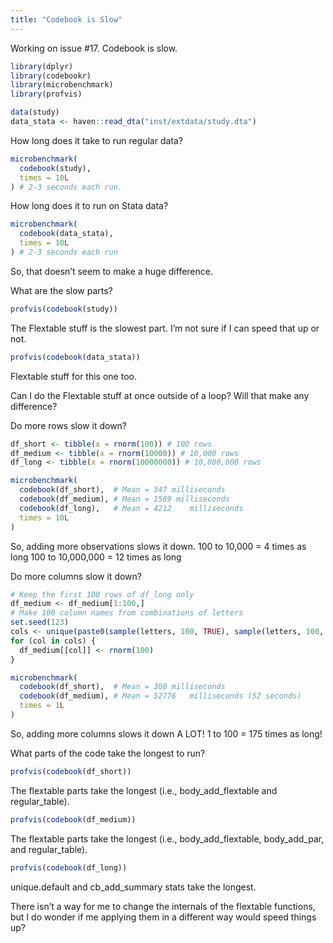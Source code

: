 ```yaml
---
title: "Codebook is Slow"
---
```


Working on issue #17. Codebook is slow.

```r
library(dplyr)
library(codebookr)
library(microbenchmark)
library(profvis)
```

```r
data(study)
data_stata <- haven::read_dta("inst/extdata/study.dta")
```

How long does it take to run regular data?

```r
microbenchmark(
  codebook(study),
  times = 10L
) # 2-3 seconds each run.
```

How long does it to run on Stata data?

```r
microbenchmark(
  codebook(data_stata),
  times = 10L
) # 2-3 seconds each run
```

So, that doesn't seem to make a huge difference. 

What are the slow parts?

```r
profvis(codebook(study))
```

The Flextable stuff is the slowest part. I'm not sure if I can speed that up or not. 

```r
profvis(codebook(data_stata))
```

Flextable stuff for this one too. 

Can I do the Flextable stuff at once outside of a loop? Will that make any difference?


Do more rows slow it down?

```r
df_short <- tibble(x = rnorm(100)) # 100 rows
df_medium <- tibble(x = rnorm(10000)) # 10,000 rows
df_long <- tibble(x = rnorm(10000000)) # 10,000,000 rows
```

```r
microbenchmark(
  codebook(df_short),  # Mean = 347	milliseconds
  codebook(df_medium), # Mean = 1589 milliseconds
  codebook(df_long),   # Mean = 4212	milliseconds
  times = 10L
)
```

So, adding more observations slows it down.
100 to 10,000 = 4 times as long
100 to 10,000,000 = 12 times as long

Do more columns slow it down?

```r
# Keep the first 100 rows of df_long only
df_medium <- df_medium[1:100,]
# Make 100 column names from combinations of letters
set.seed(123)
cols <- unique(paste0(sample(letters, 100, TRUE), sample(letters, 100, TRUE), sample(letters, 100, TRUE)))
for (col in cols) {
  df_medium[[col]] <- rnorm(100)
}
```

```r
microbenchmark(
  codebook(df_short),  # Mean = 300	milliseconds
  codebook(df_medium), # Mean = 52776	milliseconds (52 seconds)
  times = 1L
)
```

So, adding more columns slows it down A LOT!
1 to 100 = 175 times as long!

What parts of the code take the longest to run?

```r
profvis(codebook(df_short))
```

The flextable parts take the longest (i.e., body_add_flextable and regular_table).

```r
profvis(codebook(df_medium))
```

The flextable parts take the longest (i.e., body_add_flextable, body_add_par, and regular_table).

```r
profvis(codebook(df_long))
```

unique.default and cb_add_summary stats take the longest.

There isn't a way for me to change the internals of the flextable functions, but I do wonder if me applying them in a different way would speed things up?











